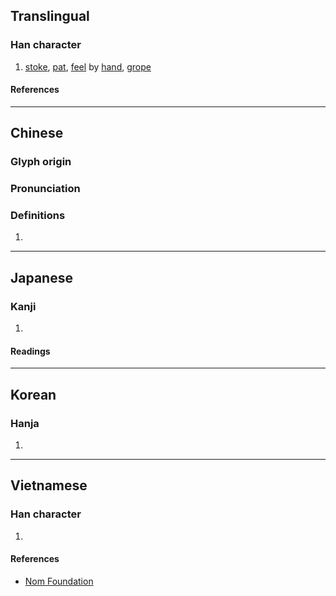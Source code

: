 {{also|扪}}
{{character info/new}}
==Translingual==

===Han character===
{{Han char|rn=64|rad=手|as=08|sn=11|four=57020|canj=QAN|ids=⿰扌門}}

# [[stoke]], [[pat]], [[feel]] by [[hand]], [[grope]]

====References====
{{Han ref|kx=0435.050|dkj=12197|dj=0784.220|hdz=31908.030|uh=636B}}

----

==Chinese==
{{zh-forms|s=扪}}

===Glyph origin===
{{Han etym}}

===Pronunciation===
{{zh-pron
|m=mén
|c=mun4
|mc=y
|oc=y
|ma=
|cat=v
}}

===Definitions===
{{zh-hanzi}}

# {{rfdef|zh}}

----

==Japanese==

===Kanji===
{{ja-kanji|grade=|rs=手08}}

# {{rfdef|ja|sort=手08}}

====Readings====
{{ja-readings
|goon=もん
|kanon=ぼん
|kun=なでる, とる, ひねる
}}

----

==Korean==

===Hanja===
{{ko-hanja|문}}

# {{rfdef|ko|sort=手08}}

----

==Vietnamese==

===Han character===
{{vi-readings|rs=手08|reading=môn}}

# {{rfdef|vi|sort=手08}}

====References====
* [http://nomfoundation.org/common/nom_details.php?codepoint=636b Nom Foundation]